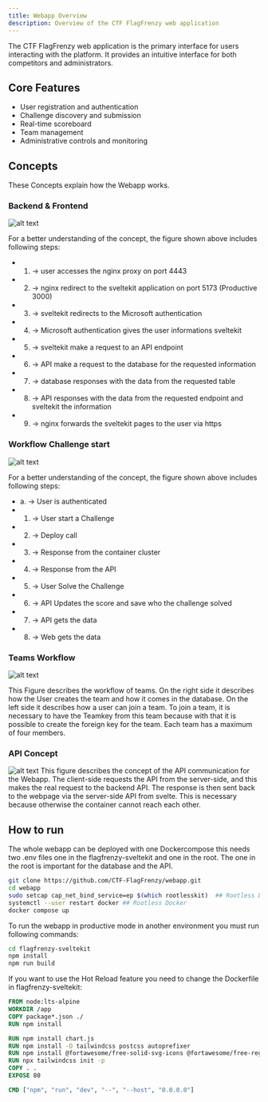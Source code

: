```yaml
---
title: Webapp Overview
description: Overview of the CTF FlagFrenzy web application
---
```


The CTF FlagFrenzy web application is the primary interface for users interacting with the platform. It provides an intuitive interface for both competitors and administrators.

## Core Features

- User registration and authentication
- Challenge discovery and submission
- Real-time scoreboard
- Team management
- Administrative controls and monitoring


## Concepts
These Concepts explain how the Webapp works.

### Backend & Frontend
![alt text](../../../assets/backend/Webapp_Concept.png)

For a better understanding of the concept, the figure shown above includes following steps:
- 1. -> user accesses the nginx proxy on port 4443
- 2. -> nginx redirect to the sveltekit application on port 5173 (Productive 3000)
- 3. -> sveltekit redirects to the Microsoft authentication
- 4. -> Microsoft authentication gives the user informations sveltekit
- 5. -> sveltekit make a request to an API endpoint
- 6. -> API make a request to the database for the requested information
- 7. -> database responses with the data from the requested table
- 8. -> API responses with the data from the requested endpoint and sveltekit the information
- 9. -> nginx forwards the sveltekit pages to the user via https

### Workflow Challenge start
![alt text](../../../assets/backend/Challenge_Start.png)

For a better understanding of the concept, the figure shown above includes following steps:
- a. ->  User is authenticated
- 1. ->  User start a Challenge
- 2. ->  Deploy call
- 3. ->  Response from the container cluster
- 4. ->  Response from the API
- 5. ->  User Solve the Challenge
- 6. ->  API Updates the score and save who the challenge solved
- 7. ->  API gets the data
- 8. ->  Web gets the data

### Teams Workflow
![alt text](../../../assets/backend/Teams_Workflow.png)

This Figure describes the workflow of teams. On the right side it describes how the User creates the team and how it comes in the database. On the left side it describes how a user can join a team. To join a team, it is necessary to have the Teamkey from this team because with that it is possible to create the foreign key for the team. Each team has a maximum of four members.

### API Concept
![alt text](../../../assets/backend/API_Concept.png)
This figure describes the concept of the API communication for the Webapp. The client-side requests the API from the server-side, and this makes the real request to the backend API. The response is then sent back to the webpage via the server-side API from svelte. This is necessary because otherwise the container cannot reach each other. 

## How to run
The whole webapp can be deployed with one Dockercompose this needs two .env files one in the flagfrenzy-sveltekit and one in the root. The one in the root is important for the database and the API. 
```bash
git clone https://github.com/CTF-FlagFrenzy/webapp.git
cd webapp
sudo setcap cap_net_bind_service=ep $(which rootlesskit)  ## Rootless Docker
systemctl --user restart docker ## Rootless Docker
docker compose up 
```

To run the webapp in productive mode in another environment you must run following commands:
```bash
cd flagfrenzy-sveltekit
npm install
npm run build
```

If you want to use the Hot Reload feature you need to change the Dockerfile in flagfrenzy-sveltekit:
```dockerfile
FROM node:lts-alpine
WORKDIR /app
COPY package*.json ./
RUN npm install

RUN npm install chart.js
RUN npm install -D tailwindcss postcss autoprefixer
RUN npm install @fortawesome/free-solid-svg-icons @fortawesome/free-regular-svg-icons @fortawesome/svelte-fontawesome
RUN npx tailwindcss init -p
COPY . .
EXPOSE 80

CMD ["npm", "run", "dev", "--", "--host", "0.0.0.0"]
``` 
